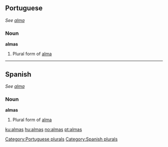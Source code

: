 ==Portuguese==
''See [[alma#Portuguese|alma]]''

===Noun===
'''almas''' {{f|p}}

# Plural form of [[alma#Portuguese|alma]]

[[Category:Portuguese plurals]]

----

==Spanish==
''See [[alma#Spanish|alma]]''

===Noun===
'''almas''' {{f|p}}

# Plural form of [[alma#Spanish|alma]]

[[Category:Spanish plurals]]

[[ku:almas]]
[[hu:almas]]
[[no:almas]]
[[pt:almas]]